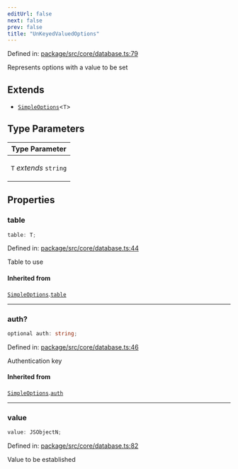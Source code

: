 ```yaml
---
editUrl: false
next: false
prev: false
title: "UnKeyedValuedOptions"
---
```


Defined in: [package/src/core/database.ts:79](https://github.com/KingsBeCattz/ezdd/blob/8128187f4e3c49c29f09b0ea64f2ec7d4b54b8e5/package/src/core/database.ts#L79)

Represents options with a value to be set

## Extends

- [`SimpleOptions`](/ezdb/reference/interfaces/simpleoptions/)\<`T`\>

## Type Parameters

<table>
<thead>
<tr>
<th>Type Parameter</th>
</tr>
</thead>
<tbody>
<tr>
<td>

`T` *extends* `string`

</td>
</tr>
</tbody>
</table>

## Properties

### table

```ts
table: T;
```

Defined in: [package/src/core/database.ts:44](https://github.com/KingsBeCattz/ezdd/blob/8128187f4e3c49c29f09b0ea64f2ec7d4b54b8e5/package/src/core/database.ts#L44)

Table to use

#### Inherited from

[`SimpleOptions`](/ezdb/reference/interfaces/simpleoptions/).[`table`](/ezdb/reference/interfaces/simpleoptions/#table)

***

### auth?

```ts
optional auth: string;
```

Defined in: [package/src/core/database.ts:46](https://github.com/KingsBeCattz/ezdd/blob/8128187f4e3c49c29f09b0ea64f2ec7d4b54b8e5/package/src/core/database.ts#L46)

Authentication key

#### Inherited from

[`SimpleOptions`](/ezdb/reference/interfaces/simpleoptions/).[`auth`](/ezdb/reference/interfaces/simpleoptions/#auth)

***

### value

```ts
value: JSObjectN;
```

Defined in: [package/src/core/database.ts:82](https://github.com/KingsBeCattz/ezdd/blob/8128187f4e3c49c29f09b0ea64f2ec7d4b54b8e5/package/src/core/database.ts#L82)

Value to be established
